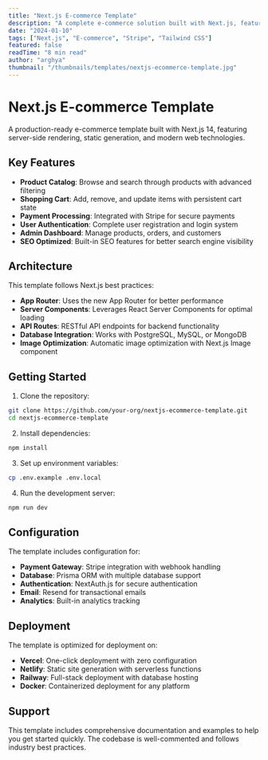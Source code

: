 ```yaml
---
title: "Next.js E-commerce Template"
description: "A complete e-commerce solution built with Next.js, featuring product catalog, shopping cart, payment integration, and admin dashboard."
date: "2024-01-10"
tags: ["Next.js", "E-commerce", "Stripe", "Tailwind CSS"]
featured: false
readTime: "8 min read"
author: "arghya"
thumbnail: "/thumbnails/templates/nextjs-ecommerce-template.jpg"
---
```


# Next.js E-commerce Template

A production-ready e-commerce template built with Next.js 14, featuring server-side rendering, static generation, and modern web technologies.

## Key Features

- **Product Catalog**: Browse and search through products with advanced filtering
- **Shopping Cart**: Add, remove, and update items with persistent cart state
- **Payment Processing**: Integrated with Stripe for secure payments
- **User Authentication**: Complete user registration and login system
- **Admin Dashboard**: Manage products, orders, and customers
- **SEO Optimized**: Built-in SEO features for better search engine visibility

## Architecture

This template follows Next.js best practices:

- **App Router**: Uses the new App Router for better performance
- **Server Components**: Leverages React Server Components for optimal loading
- **API Routes**: RESTful API endpoints for backend functionality
- **Database Integration**: Works with PostgreSQL, MySQL, or MongoDB
- **Image Optimization**: Automatic image optimization with Next.js Image component

## Getting Started

1. Clone the repository:

```bash
git clone https://github.com/your-org/nextjs-ecommerce-template.git
cd nextjs-ecommerce-template
```

2. Install dependencies:

```bash
npm install
```

3. Set up environment variables:

```bash
cp .env.example .env.local
```

4. Run the development server:

```bash
npm run dev
```

## Configuration

The template includes configuration for:

- **Payment Gateway**: Stripe integration with webhook handling
- **Database**: Prisma ORM with multiple database support
- **Authentication**: NextAuth.js for secure authentication
- **Email**: Resend for transactional emails
- **Analytics**: Built-in analytics tracking

## Deployment

The template is optimized for deployment on:

- **Vercel**: One-click deployment with zero configuration
- **Netlify**: Static site generation with serverless functions
- **Railway**: Full-stack deployment with database hosting
- **Docker**: Containerized deployment for any platform

## Support

This template includes comprehensive documentation and examples to help you get started quickly. The codebase is well-commented and follows industry best practices.
